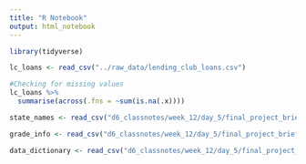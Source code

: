 ```yaml
---
title: "R Notebook"
output: html_notebook
---
```


```r
library(tidyverse)
```

```r
lc_loans <- read_csv("../raw_data/lending_club_loans.csv")
```

```r
#Checking for missing values
lc_loans %>% 
  summarise(across(.fns = ~sum(is.na(.x))))
```



```r
state_names <- read_csv("d6_classnotes/week_12/day_5/final_project_briefs/predicting_defaults_brief/data/state_names_info.csv")
```

```r
grade_info <- read_csv("d6_classnotes/week_12/day_5/final_project_briefs/predicting_defaults_brief/data/grade_info.csv")
```

```r
data_dictionary <- read_csv("d6_classnotes/week_12/day_5/final_project_briefs/predicting_defaults_brief/data/LCDataDictionary.csv")
```


